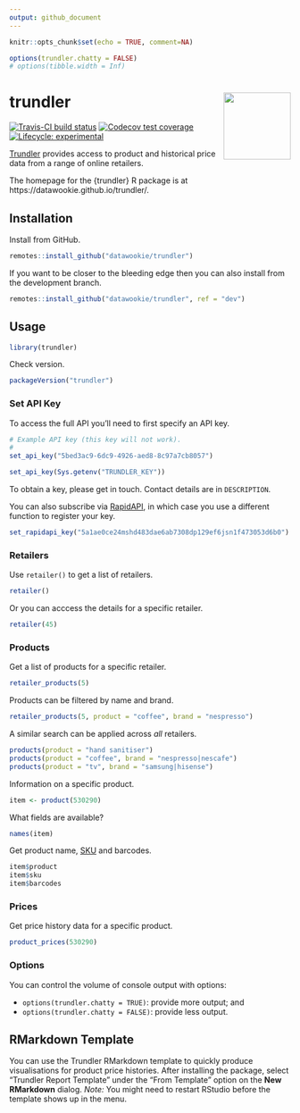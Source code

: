 ```yaml
---
output: github_document
---
```


```r
knitr::opts_chunk$set(echo = TRUE, comment=NA)

options(trundler.chatty = FALSE)
# options(tibble.width = Inf)
```

<!-- README.md is generated from README.Rmd. Please edit that file -->

# trundler <img src="man/figures/logo.png" align="right" alt="" width="120" />

[![Travis-CI build status](https://travis-ci.org/datawookie/trundler.svg?branch=master)](https://travis-ci.org/datawookie/trundler)
[![Codecov test coverage](https://img.shields.io/codecov/c/github/datawookie/trundler.svg)](https://codecov.io/github/datawookie/trundler)
[![Lifecycle: experimental](https://img.shields.io/badge/lifecycle-experimental-orange.svg)](https://www.tidyverse.org/lifecycle/#experimental)

[Trundler](https://www.trundler.dev) provides access to product and historical price data from a range of online retailers.

The homepage for the {trundler} R package is at https://datawookie.github.io/trundler/.

## Installation

Install from GitHub.

```r
remotes::install_github("datawookie/trundler")
```

If you want to be closer to the bleeding edge then you can also install from the development branch.

```r
remotes::install_github("datawookie/trundler", ref = "dev")
```

## Usage

```r
library(trundler)
```

Check version.

```r
packageVersion("trundler")
```

### Set API Key

To access the full API you'll need to first specify an API key.

```r
# Example API key (this key will not work).
#
set_api_key("5bed3ac9-6dc9-4926-aed8-8c97a7cb8057")
```

```r
set_api_key(Sys.getenv("TRUNDLER_KEY"))
```

To obtain a key, please get in touch. Contact details are in `DESCRIPTION`.

You can also subscribe via [RapidAPI](https://rapidapi.com/datawookie/api/trundler), in which case you use a different function to register your key.

```r
set_rapidapi_key("5a1ae0ce24mshd483dae6ab7308dp129ef6jsn1f473053d6b0")
```

### Retailers

Use `retailer()` to get a list of retailers.

```r
retailer()
```

Or you can acccess the details for a specific retailer.

```r
retailer(45)
```

### Products

Get a list of products for a specific retailer.

```r
retailer_products(5)
```

Products can be filtered by name and brand.

```r
retailer_products(5, product = "coffee", brand = "nespresso")
```

A similar search can be applied across *all* retailers.

```r
products(product = "hand sanitiser")
products(product = "coffee", brand = "nespresso|nescafe")
products(product = "tv", brand = "samsung|hisense")
```

Information on a specific product.

```r
item <- product(530290)
```

What fields are available?

```r
names(item)
```

Get product name, [SKU](https://en.wikipedia.org/wiki/Stock_keeping_unit) and barcodes.

```r
item$product
item$sku
item$barcodes
```

### Prices

Get price history data for a specific product.


```r
product_prices(530290)
```

### Options

You can control the volume of console output with options:

* `options(trundler.chatty = TRUE)`: provide more output; and
* `options(trundler.chatty = FALSE)`: provide less output.

## RMarkdown Template

You can use the Trundler RMarkdown template to quickly produce visualisations for product price histories.  After installing the package, select "Trundler Report Template" under the "From Template" option on the **New RMarkdown** dialog. _Note:_ You might need to restart RStudio before the template shows up in the menu.
